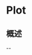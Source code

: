 # Plot

<ToBePolishedAfterTranslation />

<OriginalSource
  title="Plot"
  url="https://developer.apple.com/documentation/charts/plot"
  summary="一种将图表内容分组为单个实体的机制"
/>

## 概述

--
